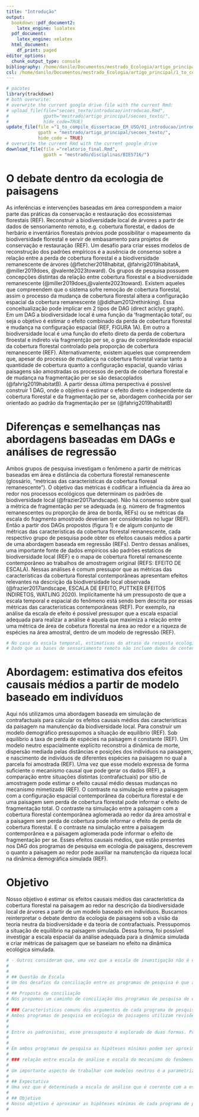 ```yaml
---
title: "Introdução"
output:
  bookdown::pdf_document2:
    latex_engine: lualatex
  pdf_document:
    latex_engine: xelatex
  html_document:
    df_print: paged
editor_options:
  chunk_output_type: console
bibliography: /home/danilo/Documentos/mestrado_Ecologia/artigo_principal/1_to_compile_dissertacao_EM_USO/resources/citations.bib
csl: /home/danilo/Documentos/mestrado_Ecologia/artigo_principal/1_to_compile_dissertacao_EM_USO/resources/plos.csl
---
```


```r
# pacotes
library(trackdown)
# both overwrite: 
# overwrite the current google drive file with the current Rmd:
# upload_file(file="secoes_texto/introducao/introducao.Rmd",
#             gpath="mestrado/artigo_principal/secoes_texto/",
#             hide_code=TRUE)
update_file(file ="1_to_compile_dissertacao_EM_USO/01_introducao/introducao.Rmd",
            gpath = "mestrado/artigo_principal/secoes_texto/",
            hide_code = TRUE)
# overwrite the current Rmd with the current google drive 
download_file(file ="relatorio_final.Rmd",
              gpath = "mestrado/disciplinas/BIE5716/")
```

# O debate dentro da ecologia de paisagens

As inferências e intervenções baseadas em área correspondem a maior parte das práticas da conservação e restauração dos ecossistemas florestais (REF). Reconstruir a biodiversidade local de árvores a partir de dados de sensoriamento remoto, e.g. cobertura florestal, e dados de herbário e inventários florestais prévios pode possibilitar o mapeamento da biodiversidade florestal e servir de embasamento para projetos de conservação e restauração (REF). Um desafio para criar esses modelos de reconstrução dos padrões empíricos é a ausência de consenso sobre a relação entre a perda de cobertura florestal e a biodiversidade remanescente de árvores (@fletcher2018habitat, @fahrig2019habitatA, @miller2019does, @valente2023toward). Os grupos de pesquisa possuem concepções distintas da relação entre cobertura florestal e a biodiversidade remanescente (@miller2019does,@valente2023toward). Existem aqueles que compreendem que o sistema sofre remoção de cobertura florestal, assim o processo da mudança de cobertura florestal altera a configuração espacial da cobertura remanescente (@didham2012rethinking). Essa conceitualização pode implicar em 2 tipos de DAG (direct aciclyc graph). Em um DAG a biodiversidade local é uma função da 'fragmentação total', ou seja o objetivo é estimar o efeito combinado da perda de cobertura florestal e mudança na configuração espacial (REF, FIGURA 1A). Em outro a biodiversidade local é uma função do efeito direto da perda de cobertura flroestal e indireto via fragmentção per se, o grau de complexidade espacial da cobertura florestal controlado pela proporção de cobertura remanescente (REF). Alternativamente, existem aqueles que compreendem que, apesar do processo de mudança na cobertura florestal variar tanto a quantidade de cobertura quanto a configuração espacial, quando várias paisagens são amostradas os processos de perda de cobertura florestal e de mudança na fragmentação per se são desacoplados (@fahrig2019habitatB). A partir dessa última perspectiva é possível construir 1 DAG, onde o objetivo é estimar o efeito direto e independente da cobertura florestal e da fragmentação per se, abordagem conhecida por ser orientado ao padrão da fragmentação per se (@fahrig2019habitatB)

# Diferenças e semelhanças nas abordagens baseadas em DAGs e análises de regressão

Ambos grupos de pesquisa investigam o fenômeno a partir de métricas baseadas em área e distância da cobertura florestal remanescente (glossário, "métricas das características da cobertura floresal remanescente"). O objetivo das métricas é codificar a influência da área ao redor nos processos ecológicos que determinam os padrões de biodiversidade local (@frazier2017landscape). Não há consenso sobre qual a métrica de fragmentação per se adequada (e.g. número de fragmentos remanescentes ou proporção de área de borda, REFs) ou se métricas da escala do fragmento amostrado deveriam ser consideradas no lugar (REF). Então a partir dos DAGs propostos (figura 1) e de algum conjunto de métricas das características da cobertura florestal remanescente, cada respectivo grupo de pesquisa pode obter os efeitos causais médios a partir de uma abordagem baseada em regressão (REFs). Dentro dessas análises, uma importante fonte de dados empíricos são padrões estatícos de biodiversidade local (REF) e o mapa de cobertura floretal remanescente contemporâneo ao trabalhos de amostragem original (REFS: EFEITO DE ESCALA). Nessas análises é comum pressupor que as métricas das características da cobertura florestal contemporâneas apresentam efeitos relevantes na descrição da biodiversidade local observada (@frazier2017landscape, ESCALA DE EFEITO, PUTTKER EFEITOS INDIRETOS, WATLING 2020). Implícitamente há um pressuposto de que a escala temporal e espacial do fenômeno está sendo bem descrita por essas métricas das características contemporâneas (REF). Por exemplo, na análise da escala de efeito é possível pressupor que a escala espacial adequada para realizar a análise é aquela que maximiza a relação entre uma métrica de área de cobetura florestal na área ao redor e a riqueza de espécies na área amostral, dentro de um modelo de regressão (REF).

```r
# No caso da escala temporal, estimativas do atraso da resposta ecológica da biodiversidade local em função das mudanças nas áreas ao redor indicam que o atraso na resposta ecológica pode durar de dezenas até centenas de anos para florestas (REF: débito de extinção).  
# Dado que as bases de sensoriamento remoto não incluem dados de centenas até milhares de anos das paisagens florestais (REF: mapbiomas 6), as informações disponíveis se restringem as dos locais amostrados e não das áreas ao redor (REF RIVA AND FAHRIG, PUTTKER, TREECO e FRAGSADs). 
```

# Abordagem: estimativa dos efeitos causais médios a partir de modelo baseado em indivíduos

Aqui nós utilizamos uma abordagem baseada em simulação de contrafactuais para calcular os efeitos causais médios das características da paisagem na manutenção da biodiversidade local. Para construir um modelo demográfico pressupomos a situação de equilíbrio (REF). Sob equilíbrio a taxa de perda de espécies na paisagem é constante (REF). Um modelo neutro espacialmente explícito reconstroi a dinâmica de morte, dispersão mediada pelas distâncias e posições dos indivíduos na paisagem, e nascimento de indivíduos de diferentes espécies na paisagem no qual a parcela foi amostrada (REF). Uma vez que esse modelo expressa de forma suficiente o mecanismo causal que pode gerar os dados (REF), a comparação entre situações distintas (contrafactuais) por sítio de amostragem pode estimar o efeito causal médio dessas mudanças no mecanismo mimetizado (REF). O contraste na simulação entre a paisagem com a configuração espacial contemporânea da cobertura florestal e de uma paisagem sem perda de cobertura florestal pode informar o efeito de fragmentação total. O contraste na simulação entre a paisagem com a cobertura florestal contemporânea aglomerada ao redor da área amostral e a paisagem sem perda de cobertura pode informar o efeito de perda de cobertura florestal. E o contraste na simulação entre a paisagem contemporânea e a paisagem aglomerada pode informar o efeito de fragmentação per se. Esses efeitos causais médios, que estão presentes nos DAG dos programas de pesquisa em ecologia de paisagens, descrevem o quanto a paisagem ao redor pode auxiliar na manutenção da riqueza local na dinâmica demográfica simulada (REF). 

# Objetivo

Nosso objetivo é estimar os efeitos causais médios das característica da cobertura florestal na paisagem ao redor na descrição da biodiversidade local de árvores a partir de um modelo baseado em indivíduos. Buscamos reinterpretar o debate dentro da ecologia de paisagens sob a visão da teoria neutra da biodiversidade e da teoria de contrafactuais. Pressupomos a situação de equilíbrio na paisagem simulada. Dessa forma, foi possível investigar a escala espacial da análise adequada para a dinâmica simulada e criar métricas de paisagem que se baseiam no efeito na dinâmica ecológica simulada.

 
```r
# - Outros consideram que, uma vez que a escala de investigação não é determinada em função da escala dos mecanismos que influenciam a resposta ecológica em estudo, as análises que investigam o efeito de fragmentação per se não são interpretáveis (@fletcher2018habitat, @fletcher2023addressingA).
# 
# 
# ## Questão de Escala
# Um dos desafios da conciliação entre os programas de pesquisa é que a relação entre biodiversidade e cobertura florestal remanescente pode ser compreendido em múltiplas dimensões de escala espaço-temporal @mcgill2015fifteen, (@jackson2015ecologists, @fletcher2023addressingA). Quando a investigação utiliza padrões de biodiversidade observados em momento único é comum considerar dois tipos de escalas temporais: de longo prazo e de curto prazo (@kuussaari2009extinction, @lira2019temporal, @figueiredo2019understanding). Os efeitos de curto prazo têm sido aproximados pela situação da biodiversidade no cenário de ausência de perda de cobertura florestal, ou seja, a perda de cobertura é apenas a subtração de parte da biodiversidade original nessa situação prístina (@kuussaari2009extinction, @may2019geometry, @fahrig2022resolving). Os efeitos de longo prazo são aproximados pela situação de um novo equilíbrio da biodiversidade remanescente na situação da cobertura florestal remanescente contemporânea ao evento de amostragem (@kuussaari2009extinction,@thompson2019characterising). Essas duas situações podem ser usadas como referências para estimar o atraso na resposta da biodiversidade à mudança na cobertura florestal (@kuussaari2009extinction, @lira2019temporal, @figueiredo2019understanding). A escala espacial em geral é compreendida em três dimensões: dos mecanismos; da observação do fenômeno (e.g. o tamanho da parcela); e da análise das possíveis preditoras do fenômeno (@fletcher2023addressingA). Diversos mecanismos têm sido sugeridos como importantes para compreender a relação entre biodiversidade e cobertura florestal remanescente (@fletcher2018habitat,@fahrig2019habitatA), porém, a conectividade, i.e., a movimentação dos indivíduos na cobertura florestal remanescente, é considerada fundamental em ambos programas de pesquisa (@Villard2014, @fahrig2013rethinking, @fletcher2018negative, @fahrig2022resolving), pois, sob total limitação de dispersão espera-se que os únicos mecanismos relevantes sejam locais, sem precisar explicitar a paisagem ao redor (@chase2020biodiversity). Portanto, é necessário investigar a dispersão quando se determina a escala de análise (@arroyo2020designing,@fletcher2023addressingA). 
# 
# ## Proposta de conciliação
# Nós propomos um caminho de conciliação dos programas de pesquisa de ecologia de paisagens pelo uso do programa de pesquisa da teoria neutra da biodiversidade local. O programa de pesquisa da teoria neutra se baseia em explorar os pressupostos auxiliares ao de equivalência funcional na construção de modelos populacionais que simulam a dinâmica de nascimentos e mortes dos indivíduos no espaço (@rosindell2012case, @munoz2016neutral,@bausman2019aims). Ao pressupor equivalência funcional (situação em que todas as espécies apresentam as mesmas taxas demográficas per capita) é possível construir modelos com poucos parâmetros (@azaele2016statistical), onde é possível ajustar a capacidade de dispersão dos indivíduos remanescentes (@munoz2016neutral), dessa forma, explicitando um mecanismo essencial para compreender a escala do fenômeno e da análise. Uma classe de modelos neutros se baseia em teoria coalescente que explicitamente considera a escala da observação na simulação das dinâmicas populacionais (@rosindell2008coalescence, @azaele2016statistical). Esses modelos neutros coalescente são utilizados para investigar a situação de efeitos imediatos e de longo prazo (@chisholm2018species, @thompson2019characterising). Além disso, há consenso de que modelos neutros podem ser aproximações suficientes para descrever métricas de biodiversidade local de árvores observada em momento único como a riqueza de espécies e abundância (@azaele2016statistical), métricas de biodiversidade utilizada em revisões de ambos programas de pesquisa (@puttker2020indirect, @fahrig2017ecological). A teoria neutra possibilita explorar as hipóteses mínimas dos programas de pesquisa em ecologia de paisagens em um arcabouço teórico comum, permitindo a comparação direta de múltiplas hipóteses, característica necessária para conciliação teórica entre os programas de pesquisa (@valente2023toward).  Além disso, há uma longa literatura que apresenta formas de integrar os modelos neutros com modelos mais complexos que consideram os componentes adaptativos da biodiversidade (@leroi2020neutral). Para adequar os pressupostos do programa de pesquisa da teoria neutra vamos explorar características comuns dos argumentos de ambos programas de pesquisa em ecologia de paisagens.
# 
# ### Características comuns dos argumentos de cada programa de pesquisa
# Ambos programas de pesquisa em ecologia de paisagens utilizam revisões das evidências com características comuns (@puttker2020indirect, @fahrig2017ecological, @watling2020support, @riva2022disproportionately). Esses estudos são feitos a partir de bases de dados que agregam trabalhos de inventários da biodiversidade, em que as características dos locais de amostragem são revisadas da literatura e as características da paisagem são obtidas de ferramentas de sensoriamento remoto (@puttker2020indirect, @riva2022disproportionately). A riqueza e abundância local de espécies observadas em um único momento são utilizadas como métricas de biodiversidade (@puttker2020indirect, @fahrig2017ecological, @watling2020support). Em estudos com espécies árboreas a escala de observação costuma ser a parcela (@puttker2020indirect, @fahrig2017ecological, @watling2020support). A escala de análise foi determinada por uma análise chamada escala de efeito (@puttker2020indirect, @fahrig2013rethinking), onde a extensão espacial da paisagem escolhida é aquela que maximiza a relação entre preditoras e métrica de biodiversidade local observada (@jackson2015ecologists). Existe um pressuposto na análise de escala de efeito de que as características observadas na paisagem apresentam algum efeito importante na métrica de biodiversidade em estudo (@frazier2017landscape). Esse pressuposto é explorado de diversas formas nas hipóteses mínimas de cada programa de pesquisa.
# 
# 
# Entre os padronistas, esse pressuposto é explorado de duas formas. Primeiro, a afirmação de que é suficiente desconsiderar a fragmentação per se como descritor da biodiversidade local, uma vez que o efeito de p é muito maior em magnitude (@fahrig2017ecological), pressupõe um efeito de longo prazo. Segundo, quando propõe que a fragmentação per se apresenta efeito positivo por maximizar a amostragem espacial da cobertura florestal remanescente, e portanto da biodiversidade remanescente, pressupõe efeito de curto prazo (@fahrig2022resolving). Os processistas pressupõem efeito de longo prazo quando afirmam que o efeito de fragmentação per se, principalmente relacionado com a proporção de área de borda, é negativo e elevado, uma vez que a análise considera a possibilidade de interdependência entre as métricas (@puttker2020indirect). 
# 
# 
# Em ambos programas de pesquisa as hipóteses mínimas podem ser aproximadas por dinâmicas ecológicas idealizadas de um modelo neutro. A hipótese mínima de que apenas o efeito de curto prazo é relevante pode ser aproximada pela simulação do equilíbrio em uma paisagem sem perda de habitat (paisagem hipotética prístina) (@chisholm2018species, @may2019geometry). A hipótese de que a fragmentação per se é irrelevante em comparação ao efeito de perda de habitat pode ser aproximada pela simulação de equilíbrio em uma paisagem em que a cobertura florestal remanescente está aglomerado ao redor da parcela (paisagem hipotética aglomerada) (@valente2023toward). A hipótese de que a fragmentação per se é relevante, uma vez que explicitado a interdependência das métricas de p e fragmentação per se (@puttker2020indirect), pode ser aproximada pela simulação de equilíbrio na particular configuração espacial da cobertura florestal remanescente (paisagem hipotética contemporânea (@thompson2019characterising).
# 
# ### relação entre escala de análise e escala do mecanismo do fenômeno no modelo neutro
# 
# Um importante aspecto de trabalhar com modelos neutros é a parametrização do modelo. Os modelos neutros são conhecidos por apresentarem boa congruência com os padrões empíricos de biodiversidade local de árvores, uma vez que seus parâmetros são ajustados a partir dos padrões a serem avaliados (@gotelli2006null, @rosindell2012case,@leroi2020neutral) . Indicando que é necessário ter cautela sobre os valores de parâmetros quando comparações são feitas e na interpretação desses parâmetros livres (@gotelli2006null, @etienne2011spatial, @azaele2016statistical). Uma vez que a capacidade de dispersão for controlada para investigar a escala do fenômeno e da análise, o outro parâmetro disponível é a taxa de entrada de novas espécies no sistema (taxa U) (@thompson2020pycoalescence). A taxa U pode ser interpretada como especiação ou reposição do banco de propágulos, uma vez que, sob equilíbrio, ela compensa a perda de espécies por deriva ecologica (a perda de espécies devido a flutuação aleatória do número de indivíduos em cada espécie, @azaele2016statistical REFs classícas). Se a taxa U for ajustada para que o modelo aproxime bem a riqueza local de espécies em um particular nível de capacidade dispersão dos indivíduos, a taxa U pode ser interpretado como o complementar da conectividade simulada entre a paisagem ao redor e a parcela amostrada necessária para manter a riqueza local (@may2012dispersal). Sob essa interpretação, a taxa U pode ser usada para investigar a escala da conectividade potencial simulada e dessa forma determinar a escala de análise adequada para os níveis de dispersão simulados (apêndice Efeito de Escalar). Outra possibilidade é criar preditoras a partir da comparação par a par entre a taxa U estimada entre paisagens hipotéticas. Por exemplo, a métrica de fragmentação per se pode ser obtido pela diferença na taxa U estimada pela paisagem contemporânea e aglomerada, dessa forma, a escala de análise é coerente com a escala do mecanismo.
# 
# ## Expectativa
# Uma vez que é determinada a escala de análise que é coerente com a escala do mecanismo é possível estabelecer algumas expectativas sobre o efeito da área ao redor da parcela (paisagem local) na manutenção da diversidade local. O predito nas paisagens hipotéticas contemporânea e aglomerada pode divergir do predito na paisagem prístina com o aumento da perda de cobertura florestal. O predito na paisagem contemporânea pode começar a divergir em áreas com menor perda de cobertura florestal do que o predito na paisagem aglomerada se a parcela amostrada estiver próxima da região de borda (REF) e a limitação de dispersão for severa (REF), ou seja, mesmo em paisagens acima do limiar de percolação (situação em que a maior parte da cobertura florestal remanescente está estruturalmente conectada, Swift et al. 2010; Taubert et al. 2018). Abaixo do limiar de percolação, em paisagens com proporção intermediária, há a maior variabilidade na possível configuração espacial da cobertura remanescente e espera-se que elementos de conexão (e.g. corredores ecológicos e stepping stones) possam possibilitar a conectividade entre manchas de cobertura florestal com potencial de manter populações viáveis (@Villard2014). Assim, em paisagens com proporção  intermediárias espera-se observar a maior potencial diferença entre as paisagens contemporâneas e aglomeradas. Em paisagens com pouca cobertura florestal espera-se que as manchas remanescentes estejam pouco isoladas ou com pouca capacidade de manter populações viáveis (@Pardini2010, @Villard2014, Hanski 2015), nessas situações, esperamos a maior diferença entre o predito na paisagem prístina e o predito nas paisagens contemporânea e aglomerada. Nós esperamos que as métricas funcionais de efeito da paisagem ao redor, baseadas na diferença entre taxa U estimada nas paisagens hipotéticas, sejam preditoras adequadas para descrever a divergência do predito nas paisagens hipotéticas.
# 
# ## Objetivo
# Nosso objetivo é aproximar as hipóteses mínimas de cada programa de pesquisa no arcabouço teórico comum da teoria neutra da biodiversidade, usando um modelo neutro espacialmente explícito. Utilizamos o modelo neutro para conciliar a escala de análise e a escala da conectividade entre parcela e paisagem ao redor, controlado pela escala da observação. Com esse modelo exploramos as situações de longo e curto prazo da relação entre a perda de cobertura florestal e a biodiversidade de árvores remanescente. Nossa abordagem permite construir métricas funcionais do efeito da paisagem ao redor na manutenção da diversidade local. Essas métricas foram usadas para investigar a congruência relativa do predito pelas hipóteses minimas com o padrão empírico de biodiversidade local de árvores da Floresta Atlântica. Nossos achados podem prover insights importantes sobre como modelar a biodiversidade local de árvores a partir de dados de sensoriamento remoto.
# 

```
